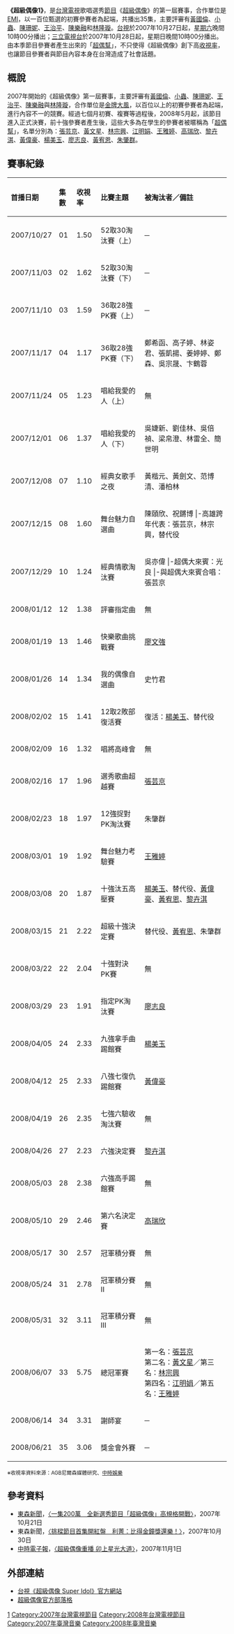 {{Infobox television
| show_name          = 超級偶像
| 英文名稱            = ''Super Idol 1''
| 別名                = 超1
| image              = 
| caption            = 節目標誌
| format             = [[綜藝節目|綜藝節目]]
| camera             = 
| picture_format     = 
| runtime            = 每集120分鐘（含[[廣告|廣告]]時間）
| creator            = [[三立電視|三立電視]]
| 製作公司           = [[友松傳播|友松傳播]]事業有限公司
| director           = 
| developer          = 
| presenter          = [[利菁|利菁]]
| judges             = [[黃國倫|黃國倫]]、[[陳珊妮|陳珊妮]]、[[林隆璇|林隆璇]]、[[王治平_(作曲家)|王治平]]、[[陳樂融|陳樂融]]、[[陳國華_(音樂人)|陳國華]]、[[小蟲|小蟲]]
| voices             = [[梁剛華|梁剛華]]
| producer           = [[薛聖棻|薛聖棻]]、[[陳俊良|陳俊良]]
| narrated           = 
| country            = {{ROC-TW}}
| network            = [[台視主頻|台視主頻道]]（首播）<br/>[[三立都會台|三立都會台]]（同步播出）
| first_run          = {{TWN}}       
| first_aired        = 2007年10月27日
| last_aired         = 2008年6月21日
| num_episodes       = 
| website            = 
| imdb_id            =
| tv_com_id          = 
| 晚于       = 
| 早于       = [[超級偶像2|超級偶像2]]
}}
'''《超級偶像1》'''，是[[台灣|台灣]][[台灣電視|電視]]歌唱選秀[[節目|節目]]《[[超級偶像|超級偶像]]》的第一屆賽事，合作單位是[[EMI|EMI]]，以一百位甄選的初賽參賽者為起端，共播出35集，主要評審有[[黃國倫|黃國倫]]、[[小蟲|小蟲]]、[[陳珊妮|陳珊妮]]、[[王治平_(作曲家)|王治平]]、[[陳樂融|陳樂融]]和[[林隆璇|林隆璇]]。[[台灣電視公司|台視]]於2007年10月27日起，[[星期六|星期六]]晚間10時00分播出；[[三立電視台|三立電視台]]於2007年10月28日起，星期日晚間10時00分播出。由本季節目參賽者產生出來的「[[#超偶幫|超偶幫]]」，不只使得《超級偶像》創下高[[收視率|收視率]]，也讓節目參賽者與節目內容本身在台灣造成了社會話題。

== 概說 ==
2007年開始的《超級偶像》第一屆賽事，主要評審有[[黃國倫|黃國倫]]、[[小蟲|小蟲]]、[[陳珊妮|陳珊妮]]、[[王治平_(作曲家)|王治平]]、[[陳樂融|陳樂融]]與[[林隆璇|林隆璇]]，合作單位是[[金牌大風|金牌大風]]，以百位以上的初賽參賽者為起端，進行內容不一的競賽。經過七個月初賽、複賽等過程後，2008年5月起，該節目進入正式決賽，前十強參賽者產生後，這些大多為在學生的參賽者被暱稱為「[[超偶幫#超偶幫|超偶幫]]」，名單分別為：[[張芸京|張芸京]]、[[黃文星|黃文星]]、[[林宗興|林宗興]]、[[江明娟|江明娟]]、[[王雅婷|王雅婷]]、[[高瑞欣|高瑞欣]]、[[黎卉淇|黎卉淇]]、[[黃偉豪_(歌手)|黃偉豪]]、[[楊美玉|楊美玉]]、[[廖志良|廖志良]]、[[黃宥恩|黃宥恩]]、[[朱肇群|朱肇群]]。

== 賽事紀錄 ==
{| class="wikitable"
|-
!align="left"|首播日期
!align="left"|集數
!align="left"|收視率
!align="left"|比賽主題
!align="left"|被淘汰者／備註
|-
| 2007/10/27 || 01 || 1.50 || 52取30淘汰賽（上）|| ─
|-
| 2007/11/03 || 02 || 1.62 || 52取30淘汰賽（下）|| ─
|-
| 2007/11/10 || 03 || 1.59 || 36取28強PK賽（上）|| ─
|-
| 2007/11/17 || 04 || 1.17 || 36取28強PK賽（下）|| 鄭希函、高子婷、林姿君、張凱揚、姜婷婷、鄭森、吳宗晟、卞鶴蓉
|-
| 2007/11/24 || 05 || 1.23 || 唱給我愛的人（上）|| 無
|-
| 2007/12/01 || 06 || 1.37 || 唱給我愛的人（下）|| 吳婕新、劉佳林、吳倍禎、梁帛澄、林雷全、簡世明
|-
| 2007/12/08 || 07 || 1.10 || 經典女歌手之夜 || 黃楷元、黃劍文、范博清、潘柏林
|-
| 2007/12/15 || 08 || 1.60 || 舞台魅力自選曲 || 陳頤欣、祝鏘博
|-高雄跨年代表：張芸京，林宗興，替代役
| 2007/12/22 || 09 || 1.16 || 電視經典主題曲 || [[楊美玉|楊美玉]]
|-
| 2007/12/29 || 10 || 1.24 || 經典情歌淘汰賽 || 吳亦偉
|-超偶大來賓：光良
|-與超偶大來賓合唱：張芸京
| 2008/01/05 || 11 || 1.47 || K歌自選曲淘汰賽 || 替代役（蔡小彬、歐陽賢）
|-
| 2008/01/12 || 12 || 1.38 || 評審指定曲 ||無
|-
| 2008/01/19 || 13 || 1.46 || 快樂歌曲挑戰賽 || [[廖文強|廖文強]]
|-
| 2008/01/26 || 14 || 1.34 || 我的偶像自選曲 || 史竹君
|-
| 2008/02/02 || 15 || 1.41 || 12取2敗部復活賽 || 復活：[[楊美玉|楊美玉]]、替代役
|-
| 2008/02/09 || 16 || 1.32 || 唱將高峰會 || 無
|-
| 2008/02/16 || 17 || 1.96 || 選秀歌曲超越賽 || [[張芸京|張芸京]]
|-
| 2008/02/23 || 18 || 1.97 || 12強捉對PK淘汰賽 || 朱肇群
|-
| 2008/03/01 || 19 || 1.92 || 舞台魅力考驗賽 || [[王雅婷|王雅婷]]
|-
| 2008/03/08 || 20 || 1.87 || 十強汰五高壓賽 || [[楊美玉|楊美玉]]、替代役、[[黃偉豪_(歌手)|黃偉豪]]、[[黃宥恩|黃宥恩]]、[[黎卉淇|黎卉淇]]
|-
| 2008/03/15 || 21 || 2.22 || 超級十強決定賽 || 替代役、[[黃宥恩|黃宥恩]]、朱肇群
|-
| 2008/03/22 || 22 || 2.04 || 十強對決PK賽 || 無
|-
| 2008/03/29 || 23 || 1.91 || 指定PK淘汰賽 || [[廖志良|廖志良]]
|-
| 2008/04/05 || 24 || 2.33 || 九強拿手曲踢館賽 || [[楊美玉|楊美玉]]
|-
| 2008/04/12 || 25 || 2.33 || 八強七復仇踢館賽 || [[黃偉豪_(歌手)|黃偉豪]]
|-
| 2008/04/19 || 26 || 2.35 || 七強六驗收淘汰賽 || 無
|-
| 2008/04/26 || 27 || 2.23 || 六強決定賽 || [[黎卉淇|黎卉淇]]
|-
| 2008/05/03 || 28 || 2.38 || 六強高手踢館賽 || 無
|-
| 2008/05/10 || 29 || 2.46 || 第六名決定賽 || [[高瑞欣|高瑞欣]] 
|-
| 2008/05/17 || 30 || 2.57 || 冠軍積分賽 || 無
|-
| 2008/05/24 || 31 || 2.78 || 冠軍積分賽II || 無
|-
| 2008/05/31 || 32 || 3.11 || 冠軍積分賽III || 無
|-
| 2008/06/07 || 33 || 5.75 || 總冠軍賽 || 第一名：[[張芸京|張芸京]]<br/>第二名：[[黃文星|黃文星]]／第三名：[[林宗興|林宗興]]<br/>第四名：[[江明娟|江明娟]]／第五名：[[王雅婷|王雅婷]] 
|-
| 2008/06/14 || 34 || 3.31 || 謝師宴 || ─
|-
| 2008/06/21 || 35 || 3.06 || 獎金會外賽 || ─
|}
<small>※收視率資料來源：AGB尼爾森媒體研究、[https://web.archive.org/web/20090410033434/http://showbiz.chinatimes.com/Chinatimes/ExteriorContent/Showbiz/Showbiz-Page/0%2C4434%2Clist%20chartTv%2C00.html 中時娛樂]</small>

== 參考資料 ==
<div class="references-small">
*[[東森媒體集團|東森新聞]]，[https://web.archive.org/web/20071023084402/http://news.pchome.com.tw/entertainment/ettoday/20071021/index-20071021155205041552.html 〈一集200萬　全新選秀節目「超級偶像」高規格開戰〉]，2007年10月21日
*東森新聞，[https://web.archive.org/web/20071101102951/http://news.pchome.com.tw/entertainment/ettoday/20071030/index-20071030001825040018.html 〈挑樑節目首集開紅盤　利菁：比得金鐘獎還樂！〉]，2007年10月30日
*[[中國時報|中時電子報]]，[https://web.archive.org/web/20071103213909/http://news.pchome.com.tw/entertainment/chinatimes/20071101/index-20071101021148240900.html 〈超級偶像重播 卯上星光大道〉]，2007年11月1日
</div>

== 外部連結 ==
*[http://www.ttv.com.tw/drama/2007/SuperIdol/ 台視《超級偶像 Super Idol》官方網站]
*[http://www.wretch.cc/blog/superidol07 超級偶像官方部落格]

{{超偶幫}}

[[Category:超級偶像|1]]
[[Category:2007年台灣電視節目|Category:2007年台灣電視節目]]
[[Category:2008年台灣電視節目|Category:2008年台灣電視節目]]
[[Category:2007年臺灣音樂|Category:2007年臺灣音樂]]
[[Category:2008年臺灣音樂|Category:2008年臺灣音樂]]